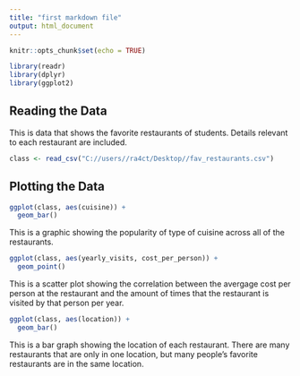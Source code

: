 ---
title: "first markdown file"
output: html_document
---

```{r setup, include=FALSE}
knitr::opts_chunk$set(echo = TRUE)
```

```{r}
library(readr)
library(dplyr)
library(ggplot2)
```

## Reading the Data

This is data that shows the favorite restaurants of students. Details relevant to each restaurant are included.

```{r}
class <- read_csv("C://users//ra4ct/Desktop//fav_restaurants.csv")
```

## Plotting the Data

```{r}
ggplot(class, aes(cuisine)) +
  geom_bar()
```

This is a graphic showing the popularity of type of cuisine across all of the restaurants. 

```{r}
ggplot(class, aes(yearly_visits, cost_per_person)) +
  geom_point()
```

This is a scatter plot showing the correlation between the avergage cost per person at the restaurant and the amount of times that the restaurant is visited by that person per year. 

```{r}
ggplot(class, aes(location)) +
  geom_bar()
```

This is a bar graph showing the location of each restaurant. There are many restaurants that are only in one location, but many people's favorite restaurants are in the same location.
